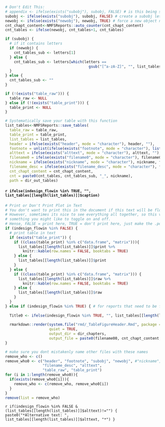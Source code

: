 

```r

# Don't Edit This:
# appendix <- ifelse(exists("subobj"), subobj, FALSE) # is this being saved to the Appendix?
subobj <- ifelse(exists("subobj"), subobj, FALSE) # create a subobj letter (1a)
newobj <- ifelse(exists("newobj"), newobj, TRUE) # force a new object number (1b-> 2a and 1 -> 2)
cnt_chapt_content<-NMFSReports::auto_counter(cnt_chapt_content)
cnt_tables <- ifelse(newobj, cnt_tables+1, cnt_tables)

if (subobj) {
  # if it contains letters
  if (newobj) {
    cnt_tables_sub <- letters[1]
  } else {
    cnt_tables_sub <- letters[which(letters == 
                                      gsub("[^a-zA-Z]", "", list_tables[length(list_tables)][[1]]$number))+1]
  }
} else {
  cnt_tables_sub <- ""
}

if (!(exists("table_raw"))) {
  table_raw <- NULL
} else if (!(exists("table_print"))) {
  table_print <- NULL
}

# Systematically save your table with this function
list_tables<-NMFSReports::save_tables(
  table_raw = table_raw, 
  table_print = table_print,
  list_tables = list_tables, 
  header = ifelse(exists("header", mode = "character"), header, ""),
  footnote = unlist(ifelse(exists("footnote", mode = "character"), list(footnote), "")), 
  alttext = ifelse(exists("alttext", mode = "character"), alttext, ""),
  filename0 = ifelse(exists("filename0", mode = "character"), filename0, nickname), 
  nickname = ifelse(exists("nickname", mode = "character"), nickname, filename0),
  filename_desc = ifelse(exists("filename_desc", mode = "character"), filename_desc, nickname),  
  cnt_chapt_content = cnt_chapt_content, 
  cnt = paste0(cnt_tables, cnt_tables_sub, "_", nickname), 
  path = dir_out_tables)

```

#### `r ifelse(indesign_flowin %in% TRUE, "", list_tables[[length(list_tables)]]$caption) `

```r

# Print or Don't Print Plot in Text
# You don't want to print this in the document if this text will be flowed into InDesign. 
# However, sometimes its nice to see everything all together, so this variable is 
# something you might like to toggle on and off. 
# Hense, FALSE = print here, TRUE = don't print here, just make the .pdf (coded above)
if (indesign_flowin %in% FALSE) { 
  # print table in text
  if (exists("table_print")) {
    if ((class(table_print) %in% c("data.frame", "matrix"))){
      list_tables[[length(list_tables)]]$print %>% 
        knitr::kable(row.names = FALSE, booktabs = TRUE)
    } else {
      list_tables[[length(list_tables)]]$print
    }
  } else {
    if ((class(table_print) %in% c("data.frame", "matrix"))) {
      list_tables[[length(list_tables)]]$raw %>% 
        knitr::kable(row.names = FALSE, booktabs = TRUE)
    } else {
      list_tables[[length(list_tables)]]$raw
    }
  } 
} else if (indesign_flowin %in% TRUE) { # for reports that need to be flowed into InDesign 
  
  Title0 <- ifelse(indesign_flowin %in% TRUE, "", list_tables[[length(list_tables)]]$caption)
  
  rmarkdown::render(system.file("rmd/_TableFigureHeader.Rmd", package = "NMFSReports"), 
                    quiet = TRUE,
                    output_dir = dir_chapters, 
                    output_file = paste0(filename00, cnt_chapt_content,"_Title.docx"))
}

# make sure you dont mistakenly name other files with these names
remove_who <- c()
remove_who0 <- c("header", "footnote", "subobj", "newobj", #"nickname", 
                 "filename_desc", "alttext", 
                 "table_raw", "table_print")
for (i in 1:length(remove_who0)){
  if(exists(remove_who0[i])){
    remove_who <- c(remove_who, remove_who0[i])
  }
}
remove(list = remove_who)

```

`r if(indesign_flowin %in% FALSE & (list_tables[[length(list_tables)]]$alttext)!="") { paste0("*Alternative text: ", list_tables[[length(list_tables)]]$alttext, "*") } `
